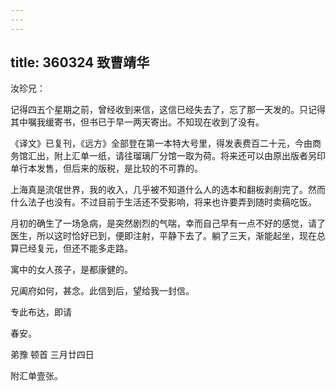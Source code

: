 ```yaml
---
---
---
```

title: 360324 致曹靖华
---




汝珍兄：

记得四五个星期之前，曾经收到来信，这信已经失去了，忘了那一天发的。只记得其中嘱我缓寄书，但书已于早一两天寄出。不知现在收到了没有。

《译文》已复刊，《远方》全部登在第一本特大号里，得发表费百二十元，今由商务馆汇出，附上汇单一纸，请往瑠璃厂分馆一取为荷。将来还可以由原出版者另印单行本发售，但后来的版税，是比较的不可靠的。

上海真是流氓世界，我的收入，几乎被不知道什么人的选本和翻板剥削完了。然而什么法子也没有。不过目前于生活还不受影响，将来也许要弄到随时卖稿吃饭。

月初的确生了一场急病，是突然剧烈的气喘，幸而自己早有一点不好的感觉，请了医生，所以这时恰好已到，便即注射，平静下去了。躺了三天，渐能起坐，现在总算已经复元，但还不能多走路。

寓中的女人孩子，是都康健的。

兄阖府如何，甚念。此信到后，望给我一封信。

专此布达，即请

春安。

弟豫 顿首 三月廿四日

附汇单壹张。